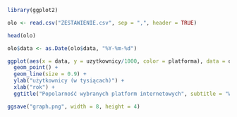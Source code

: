 ```r
library(ggplot2)
```


```r
olo <- read.csv("ZESTAWIENIE.csv", sep = ",", header = TRUE)
```

```r
head(olo)
```

```r
olo$data <- as.Date(olo$data, "%Y-%m-%d")
```

```r
ggplot(aes(x = data, y = uzytkownicy/1000, color = platforma), data = olo) +
  geom_point() +
  geom_line(size = 0.9) +
  ylab("użytkownicy (w tysiącach)") +
  xlab("rok") +
  ggtitle("Popolarność wybranych platform internetowych", subtitle = "Według raportów Gemius SA oraz PBI Sp. z o.o.")
```
```r
ggsave("graph.png", width = 8, height = 4)
```







